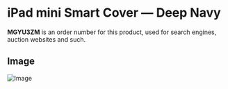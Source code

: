 
# iPad mini Smart Cover — Deep Navy

<Callout type='info' emoji='👉🏻'>**MGYU3ZM** is an order number for this product, used for search engines, auction websites and such.</Callout>

## Image

![Image](https://everycase.imgix.net/everysource/MGYU3.webp)